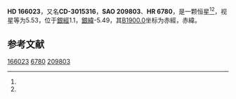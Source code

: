 {{Starbox begin
| name = HD 166023
}}
{{Starbox observe
| epoch = [[J2000.0|J2000.0]]
| constell = {{星座名待查}}<ref name=SIMBAD>{{cite web
 | url=http://simbad.u-strasbg.fr/simbad/sim-id?Ident=HR+6780
 | title =Pulsating variable Star
 | publisher=Centre de Données astronomiques de Strasbourg
 | work=SIMBAD
 | accessdate=2012-07-13}}</ref><ref name=DATA>{{cite web
 | url=http://vizier.u-strasbg.fr/viz-bin/VizieR-5?-out.add=.&-source=5050&-corr=PK=HR&-out.max=9999&HR=6780
 | title=VizieR Detailed Page
 | accessdate=2012-07-13
 | archive-date=2016-03-04
 | archive-url=https://web.archive.org/web/20160304234626/http://vizier.u-strasbg.fr/viz-bin/VizieR-5?-out.add=.&-source=5050&-corr=PK=HR&-out.max=9999&HR=6780
 | dead-url=no
 }}</ref>
| 星官 = 
| ra = {{RA|18|10|5.7}}<ref name=SIMBAD /><ref name=DATA />
| dec = {{DEC|-30|43|43}}<ref name=SIMBAD /><ref name=DATA />
| appmag_v = 5.53<ref name=SIMBAD /><ref name=DATA />
}}
{{Starbox character
| class = K1II<ref name=SIMBAD /><ref name=DATA />
| b-v = 0.97<ref name=SIMBAD /><ref name=DATA />
| u-b = 0.7<ref name=SIMBAD /><ref name=DATA />
| r-i = <ref name=SIMBAD /><ref name=DATA />
| variable = 
}}
{{Starbox astrometry
| radial_v = 0.7
| prop_mo_ra = -22
| parallax = 0.004
| p_error =
}}
{{Starbox catalog
| names =CD-3015316，[[SAO星表|SAO]] 209803，[[HD星表|HD]] 166023，[[HR星表|HR]] 6780}}
{{Starbox reference |Simbad=HR+6780}}
{{Starbox end}}

'''HD 166023'''，又名'''CD-3015316'''，'''SAO 209803'''、'''HR 6780'''，是一颗恒星<ref name=SIMBAD /><ref name=DATA />，视星等为5.53，位于[[銀道座標系|銀經]]1.1，[[銀道座標系|銀緯]]-5.49，其[[B1900.0|B1900.0]]坐标为赤經{{RA|18|3|38.8}}，赤緯{{DEC|-30|-5.49|40}}。

== 参考文献 ==
{{reflist}}

{{star-stub}}

[[Category:HD和HDE天體|166023]]
[[Category:HR天體|6780]]
[[Category:SAO天體|209803]]